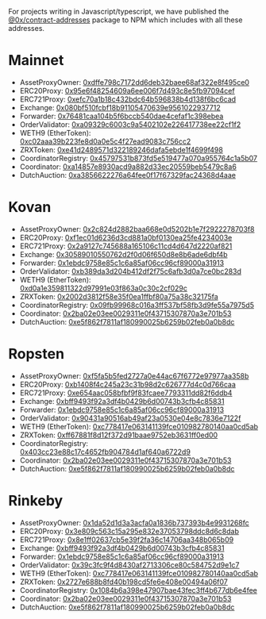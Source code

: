 For projects writing in Javascript/typescript, we have published the [@0x/contract-addresses](https://www.npmjs.com/package/@0x/contract-addresses) package to NPM which includes with all these addresses.

# Mainnet

-   AssetProxyOwner: [0xdffe798c7172dd6deb32baee68af322e8f495ce0](https://etherscan.io/address/0xdffe798c7172dd6deb32baee68af322e8f495ce0)
-   ERC20Proxy: [0x95e6f48254609a6ee006f7d493c8e5fb97094cef](https://etherscan.io/address/0x95e6f48254609a6ee006f7d493c8e5fb97094cef)
-   ERC721Proxy: [0xefc70a1b18c432bdc64b596838b4d138f6bc6cad](https://etherscan.io/address/0xefc70a1b18c432bdc64b596838b4d138f6bc6cad)
-   Exchange: [0x080bf510fcbf18b91105470639e9561022937712](https://etherscan.io/address/0x080bf510fcbf18b91105470639e9561022937712)
-   Forwarder: [0x76481caa104b5f6bccb540dae4cefaf1c398ebea](https://etherscan.io/address/0x76481caa104b5f6bccb540dae4cefaf1c398ebea)
-   OrderValidator: [0xa09329c6003c9a5402102e226417738ee22cf1f2](https://etherscan.io/address/0xa09329c6003c9a5402102e226417738ee22cf1f2)
-   WETH9 (EtherToken): [0xc02aaa39b223fe8d0a0e5c4f27ead9083c756cc2](https://etherscan.io/address/0xc02aaa39b223fe8d0a0e5c4f27ead9083c756cc2)
-   ZRXToken: [0xe41d2489571d322189246dafa5ebde1f4699f498](https://etherscan.io/address/0xE41d2489571d322189246DaFA5ebDe1F4699F498)
-   CoordinatorRegistry: [0x45797531b873fd5e519477a070a955764c1a5b07](https://etherscan.io/address/0x45797531b873fd5e519477a070a955764c1a5b07)
-   Coordinator: [0xa14857e8930acd9a882d33ec20559beb5479c8a6](https://etherscan.io/address/0xa14857e8930acd9a882d33ec20559beb5479c8a6)
-   DutchAuction: [0xa3856622276a64fee0f17f67329fac24368d4aae](https://etherscan.io/address/0xa3856622276a64fee0f17f67329fac24368d4aae)

# Kovan

-   AssetProxyOwner: [0x2c824d2882baa668e0d5202b1e7f2922278703f8](https://kovan.etherscan.io/address/0x2c824d2882baa668e0d5202b1e7f2922278703f8)
-   ERC20Proxy: [0xf1ec01d6236d3cd881a0bf0130ea25fe4234003e](https://kovan.etherscan.io/address/0xf1ec01d6236d3cd881a0bf0130ea25fe4234003e)
-   ERC721Proxy: [0x2a9127c745688a165106c11cd4d647d2220af821](https://kovan.etherscan.io/address/0x2a9127c745688a165106c11cd4d647d2220af821)
-   Exchange: [0x30589010550762d2f0d06f650d8e8b6ade6dbf4b](https://kovan.etherscan.io/address/0x30589010550762d2f0d06f650d8e8b6ade6dbf4b)
-   Forwarder: [0x1ebdc9758e85c1c6a85af06cc96cf89000a31913](https://kovan.etherscan.io/address/0x1ebdc9758e85c1c6a85af06cc96cf89000a31913)
-   OrderValidator: [0xb389da3d204b412df2f75c6afb3d0a7ce0bc283d](https://kovan.etherscan.io/address/0xb389da3d204b412df2f75c6afb3d0a7ce0bc283d)
-   WETH9 (EtherToken): [0xd0a1e359811322d97991e03f863a0c30c2cf029c](https://kovan.etherscan.io/address/0xd0a1e359811322d97991e03f863a0c30c2cf029c)
-   ZRXToken: [0x2002d3812f58e35f0ea1ffbf80a75a38c32175fa](https://kovan.etherscan.io/address/0x2002d3812f58e35f0ea1ffbf80a75a38c32175fa)
-   CoordinatorRegistry: [0x09fb99968c016a3ff537bf58fb3d9fe55a7975d5](https://kovan.etherscan.io/address/0x09fb99968c016a3ff537bf58fb3d9fe55a7975d5)
-   Coordinator: [0x2ba02e03ee0029311e0f43715307870a3e701b53](https://kovan.etherscan.io/address/0x2ba02e03ee0029311e0f43715307870a3e701b53)
-   DutchAuction: [0xe5f862f7811af180990025b6259b02feb0a0b8dc](https://kovan.etherscan.io/address/0xe5f862f7811af180990025b6259b02feb0a0b8dc)

# Ropsten

-   AssetProxyOwner: [0xf5fa5b5fed2727a0e44ac67f6772e97977aa358b](https://ropsten.etherscan.io/address/0xf5fa5b5fed2727a0e44ac67f6772e97977aa358b)
-   ERC20Proxy: [0xb1408f4c245a23c31b98d2c626777d4c0d766caa](https://ropsten.etherscan.io/address/0xb1408f4c245a23c31b98d2c626777d4c0d766caa)
-   ERC721Proxy: [0xe654aac058bfbf9f83fcaee7793311dd82f6ddb4](https://ropsten.etherscan.io/address/0xe654aac058bfbf9f83fcaee7793311dd82f6ddb4)
-   Exchange: [0xbff9493f92a3df4b0429b6d00743b3cfb4c85831](https://ropsten.etherscan.io/address/0xbff9493f92a3df4b0429b6d00743b3cfb4c85831)
-   Forwarder: [0x1ebdc9758e85c1c6a85af06cc96cf89000a31913](https://ropsten.etherscan.io/address/0x1ebdc9758e85c1c6a85af06cc96cf89000a31913)
-   OrderValidator: [0x90431a90516ab49af23a0530e04e8c7836e7122f](https://ropsten.etherscan.io/address/0x90431a90516ab49af23a0530e04e8c7836e7122f)
-   WETH9 (EtherToken): [0xc778417e063141139fce010982780140aa0cd5ab](https://ropsten.etherscan.io/address/0xc778417e063141139fce010982780140aa0cd5ab)
-   ZRXToken: [0xff67881f8d12f372d91baae9752eb3631ff0ed00](https://ropsten.etherscan.io/address/0xff67881f8d12f372d91baae9752eb3631ff0ed00)
-   CoordinatorRegistry: [0x403cc23e88c17c4652fb904784d1af640a6722d9](https://ropsten.etherscan.io/address/0x403cc23e88c17c4652fb904784d1af640a6722d9)
-   Coordinator: [0x2ba02e03ee0029311e0f43715307870a3e701b53](https://ropsten.etherscan.io/address/0x2ba02e03ee0029311e0f43715307870a3e701b53)
-   DutchAuction: [0xe5f862f7811af180990025b6259b02feb0a0b8dc](https://ropsten.etherscan.io/address/0xe5f862f7811af180990025b6259b02feb0a0b8dc)

# Rinkeby

-   AssetProxyOwner: [0x1da52d1d3a3acfa0a1836b737393b4e9931268fc](https://rinkeby.etherscan.io/address/0x1da52d1d3a3acfa0a1836b737393b4e9931268fc)
-   ERC20Proxy: [0x3e809c563c15a295e832e37053798ddc8d6c8dab](https://rinkeby.etherscan.io/address/0x3e809c563c15a295e832e37053798ddc8d6c8dab)
-   ERC721Proxy: [0x8e1ff02637cb5e39f2fa36c14706aa348b065b09](https://rinkeby.etherscan.io/address/0x8e1ff02637cb5e39f2fa36c14706aa348b065b09)
-   Exchange: [0xbff9493f92a3df4b0429b6d00743b3cfb4c85831](https://rinkeby.etherscan.io/address/0xbff9493f92a3df4b0429b6d00743b3cfb4c85831)
-   Forwarder: [0x1ebdc9758e85c1c6a85af06cc96cf89000a31913](https://rinkeby.etherscan.io/address/0x1ebdc9758e85c1c6a85af06cc96cf89000a31913)
-   OrderValidator: [0x39c3fc9f4d8430af2713306ce80c584752d9e1c7](https://rinkeby.etherscan.io/address/0x39c3fc9f4d8430af2713306ce80c584752d9e1c7)
-   WETH9 (EtherToken): [0xc778417e063141139fce010982780140aa0cd5ab](https://rinkeby.etherscan.io/address/0xc778417e063141139fce010982780140aa0cd5ab)
-   ZRXToken: [0x2727e688b8fd40b198cd5fe6e408e00494a06f07](https://rinkeby.etherscan.io/address/0x2727e688b8fd40b198cd5fe6e408e00494a06f07)
-   CoordinatorRegistry: [0x1084b6a398e47907bae43fec3ff4b677db6e4fee](https://rinkeby.etherscan.io/address/0x1084b6a398e47907bae43fec3ff4b677db6e4fee)
-   Coordinator: [0x2ba02e03ee0029311e0f43715307870a3e701b53](https://rinkeby.etherscan.io/address/0x2ba02e03ee0029311e0f43715307870a3e701b53)
-   DutchAuction: [0xe5f862f7811af180990025b6259b02feb0a0b8dc](https://rinkeby.etherscan.io/address/0xe5f862f7811af180990025b6259b02feb0a0b8dc)
